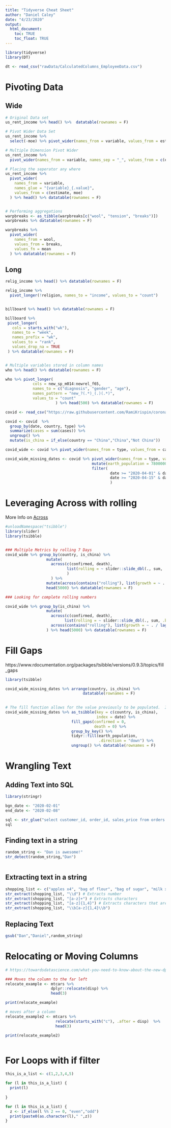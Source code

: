 ```yaml
---
title: "Tidyverse Cheat Sheet"
author: "Daniel Caley"
date: "4/23/2020"
output: 
  html_document:
    toc: TRUE
    toc_float: TRUE
---
```


```r

library(tidyverse)
library(DT)

dt <- read_csv("rawData/CalculatedColumns_EmployeeData.csv")

```


# Pivoting Data
## Wide
 
```r

# Original Data set
us_rent_income %>% head() %>%  datatable(rownames = F)

# Pivot Wider Data Set
us_rent_income %>% 
  select(-moe) %>% pivot_wider(names_from = variable, values_from = estimate) %>% head() %>% datatable(rownames = F)

# Multiple Dimension Pivot Wider
us_rent_income %>%
  pivot_wider(names_from = variable, names_sep = "_", values_from = c(estimate, moe)) %>% head() %>%  datatable(rownames = F)

# Placing the seperator any where
us_rent_income %>%
  pivot_wider(
    names_from = variable,
    names_glue = "{variable}_{.value}",
    values_from = c(estimate, moe)
  ) %>% head() %>% datatable(rownames = F)


# Performing aggregations
warpbreaks <- as_tibble(warpbreaks[c("wool", "tension", "breaks")])
warpbreaks %>% datatable(rownames = F)

warpbreaks %>%
  pivot_wider(
    names_from = wool,
    values_from = breaks,
    values_fn = mean
  ) %>% datatable(rownames = F)

```


## Long

```r

relig_income %>% head() %>% datatable(rownames = F)

relig_income %>%
  pivot_longer(!religion, names_to = "income", values_to = "count") 


billboard %>% head() %>% datatable(rownames = F)

billboard %>%
 pivot_longer(
   cols = starts_with("wk"),
   names_to = "week",
   names_prefix = "wk",
   values_to = "rank",
   values_drop_na = TRUE
 ) %>% datatable(rownames = F)


# Multiple variables stored in column names
who %>% head() %>% datatable(rownames = F)

who %>% pivot_longer(
            cols = new_sp_m014:newrel_f65,
            names_to = c("diagnosis", "gender", "age"),
            names_pattern = "new_?(.*)_(.)(.*)",
            values_to = "count"
                      ) %>% head(500) %>% datatable(rownames = F)
```

```r

covid <- read_csv("https://raw.githubusercontent.com/RamiKrispin/coronavirus/master/csv/coronavirus.csv")

covid <- covid  %>% 
  group_by(date, country, type) %>% 
  summarize(cases = sum(cases)) %>% 
  ungroup() %>% 
  mutate(is_china = if_else(country == "China","China","Not China"))

covid_wide <- covid %>% pivot_wider(names_from = type, values_from = cases) %>% filter(date >= "2020-04-01")

covid_wide_missing_dates <- covid %>% pivot_wider(names_from = type, values_from = cases) %>% 
                                      mutate(earth_population = 7800000000) %>% 
                                      filter(
                                              date >= "2020-04-01" & date <= "2020-04-10" | 
                                              date >= "2020-04-15" & date <= "2020-04-20" | date >= "2020-05-01" & date <= "2020-05-10"
                                              )

```


# Leveraging Across with rolling
More Info on [Across](https://www.tidyverse.org/blog/2020/04/dplyr-1-0-0-colwise/)
```r

#unloadNamespace("tsibble")
library(slider)
library(tsibble)


### Multiple Metrics by rolling 7 Days
covid_wide %>% group_by(country, is_china) %>% 
                  mutate(
                    across(c(confirmed, death), 
                           list(rolling = ~ slider::slide_dbl(., sum, .before = 6))
                           )
                    ) %>% 
                  mutate(across(contains("rolling"), list(growth = ~ . / lag(., 6) -1))) %>% 
                  head(5000) %>% datatable(rownames = F)

### Looking for complete rolling numbers

covid_wide %>% group_by(is_china) %>% 
                  mutate(
                    across(c(confirmed, death), 
                          list(rolling = ~ slider::slide_dbl(., sum, .before = 6, .complete = TRUE))),
                    across(contains("rolling"), list(growth = ~ . / lag(., 6) -1))
                  ) %>% head(5000) %>% datatable(rownames = F)

```

# Fill Gaps
https://www.rdocumentation.org/packages/tsibble/versions/0.9.3/topics/fill_gaps

```r

library(tsibble)

covid_wide_missing_dates %>% arrange(country, is_china) %>% 
                                  datatable(rownames = F)
                                  

# The fill function allows for the value previously to be populated.  If we didn't do that we would see NA.
covid_wide_missing_dates %>% as_tsibble(key = c(country, is_china), 
                                        index = date) %>% 
                             fill_gaps(confirmed = 0,
                                       death = 0) %>% 
                             group_by_key() %>% 
                             tidyr::fill(earth_population, 
                                         .direction = "down") %>% 
                             ungroup() %>% datatable(rownames = F)

```

# Wrangling Text
## Adding Text into SQL
```r

library(stringr)

bgn_date <- "2020-02-01"
end_date <- "2020-02-08"

sql <- str_glue("select customer_id, order_id, sales_price from orders where date_order between {bgn_date} and {end_date}")
sql

```

## Finding text in a string
```r

random_string <- "Dan is awesome!"
str_detect(random_string,"Dan")



```

## Extracting text in a string
```r


shopping_list <- c("apples x4", "bag of flour", "bag of sugar", "milk x2")
str_extract(shopping_list, "\\d") # Extracts number
str_extract(shopping_list, "[a-z]+") # Extracts characters
str_extract(shopping_list, "[a-z]{1,4}") # Extracts characters that are only 4 or less
str_extract(shopping_list, "\\b[a-z]{1,4}\\b")

```

## Replacing Text
```r

gsub("Dan","Daniel",random_string)

```

 
# Relocating or Moving Columns
```r

# https://towardsdatascience.com/what-you-need-to-know-about-the-new-dplyr-1-0-0-7eaaaf6d78ac

### Moves the column to the far left
relocate_example <- mtcars %>% 
                    dplyr::relocate(disp) %>% 
                    head(3)

print(relocate_example)

# moves after a column
relocate_example2 <- mtcars %>% 
                      relocate(starts_with("c"), .after = disp)  %>% 
                      head(3)

print(relocate_example2)



```


# For Loops with if filter

```r
this_is_a_list <- c(1,2,3,4,5)

for (l in this_is_a_list) {
  print(l)
  
}

for (l in this_is_a_list) {
  z <- if_else(l %% 2 == 0, "even","odd")
  print(paste0(as.character(l)," ",z))
}


```


